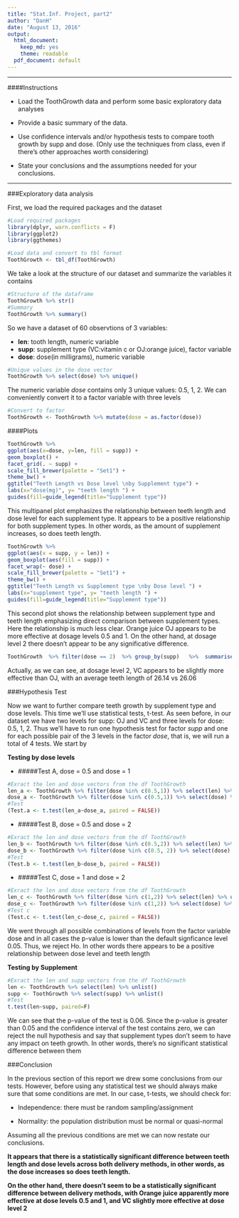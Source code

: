 ```yaml
---
title: "Stat.Inf. Project, part2"
author: "DanH"
date: "August 13, 2016"
output: 
  html_document:
    keep_md: yes
    theme: readable
  pdf_document: default
---
```


---

####Instructions

* Load the ToothGrowth data and perform some basic exploratory data analyses

* Provide a basic summary of the data.

* Use confidence intervals and/or hypothesis tests to compare tooth growth by supp and dose. (Only use the techniques from class, even if there's other approaches worth considering)

* State your conclusions and the assumptions needed for your conclusions.

---

###Exploratory data analysis

First, we load the required packages and the dataset

```r
#Load required packages
library(dplyr, warn.conflicts = F)
library(ggplot2)
library(ggthemes)

#Load data and convert to tbl format
ToothGrowth <- tbl_df(ToothGrowth)
```

We take a look at the structure of our dataset and summarize the variables it contains

```r
#Structure of the dataframe
ToothGrowth %>% str()
#Summary
ToothGrowth %>% summary()
```

So we have a dataset of 60 observtions of 3 variables:

* **len**: tooth length, numeric variable
* **supp**: supplement type (VC:vitamin c or OJ:orange juice), factor variable
* **dose**: dose(in milligrams), numeric variable

```r
#Unique values in the dose vector
ToothGrowth %>% select(dose) %>% unique()
```

The numeric variable _dose_ contains only 3 unique values: 0.5, 1, 2. We can conveniently convert it to a factor variable with three levels

```r
#Convert to factor
ToothGrowth <- ToothGrowth %>% mutate(dose = as.factor(dose))
```

####Plots

```r
ToothGrowth %>%
ggplot(aes(x=dose, y=len, fill = supp)) +
geom_boxplot() +
facet_grid(. ~ supp) +
scale_fill_brewer(palette = "Set1") +
theme_bw() +
ggtitle("Teeth Length vs Dose level \nby Supplement type") +
labs(x="dose(mg)", y= "teeth length ") +
guides(fill=guide_legend(title="Supplement type"))
```

This multipanel plot emphasizes the relationship between teeth length and dose level for each supplement type. It appears to be a positive relationship for both supplement types. In other words, as the amount of supplement increases, so does teeth length.

```r
ToothGrowth %>%
ggplot(aes(x = supp, y = len)) +
geom_boxplot(aes(fill = supp)) +
facet_wrap(~ dose) +
scale_fill_brewer(palette = "Set1") +
theme_bw() +
ggtitle("Teeth Length vs Supplement type \nby Dose level ") +
labs(x="supplement type", y= "teeth length ") +
guides(fill=guide_legend(title="Supplement type"))
```

This second plot shows the relationship between supplement type and teeth length emphasizing direct comparison between supplement types. Here the relationship is much less clear. Orange juice OJ appears to be more effective at dosage levels 0.5 and 1. On the other hand, at dosage level 2 there doesn't appear to be any significative difference.

```r
ToothGrowth  %>% filter(dose == 2)  %>% group_by(supp)   %>%  summarise(avg.length = mean(len))
```

Actually, as we can see, at dosage level 2, VC appears to be slightly more effective than OJ, with an average teeth length of 26.14 vs 26.06

###Hypothesis Test 

Now we want to further compare teeth growth by supplement type and dose levels. This time we'll use statistical tests, t-test. As seen before, in our dataset we have two levels for supp: OJ and VC and three levels for dose: 0.5, 1, 2. Thus we'll have to run one hypothesis test for factor _supp_ and one for each possible pair of the 3 levels in the factor _dose_, that is, we will run a total of 4 tests. We start by 

**Testing by dose levels**

* #####Test A, dose = 0.5 and dose = 1

```r
#Exract the len and dose vectors from the df ToothGrowth
len_a <- ToothGrowth %>% filter(dose %in% c(0.5,1)) %>% select(len) %>% unlist()
dose_a <- ToothGrowth %>% filter(dose %in% c(0.5,1)) %>% select(dose) %>% unlist()
#Test
(Test.a <- t.test(len_a~dose_a, paired = FALSE))
```

* #####Test B, dose = 0.5 and dose = 2

```r
#Exract the len and dose vectors from the df ToothGrowth
len_b <- ToothGrowth %>% filter(dose %in% c(0.5,2)) %>% select(len) %>% unlist()
dose_b <- ToothGrowth %>% filter(dose %in% c(0.5, 2)) %>% select(dose) %>% unlist()
#Test
(Test.b <- t.test(len_b~dose_b, paired = FALSE))
```

* #####Test C, dose = 1 and dose = 2

```r
#Exract the len and dose vectors from the df ToothGrowth
len_c <- ToothGrowth %>% filter(dose %in% c(1,2)) %>% select(len) %>% unlist()
dose_c <- ToothGrowth %>% filter(dose %in% c(1,2)) %>% select(dose) %>% unlist()
#Test c
(Test.c <- t.test(len_c~dose_c, paired = FALSE))
```

We went through all possible combinations of levels from the factor variable dose and in all cases the p-value is lower than the default signficance level 0.05. Thus, we reject Ho. In other words there appears to be a positive relationship between dose level and teeth length

**Testing by Supplement**

```r
#Exract the len and supp vectors from the df ToothGrowth
len <- ToothGrowth %>% select(len) %>% unlist()
supp <- ToothGrowth %>% select(supp) %>% unlist()
#Test
t.test(len~supp, paired=F)
```

We can see that the p-value of the test is 0.06. Since the p-value is greater than 0.05 and the confidence
interval of the test contains zero, we can reject the null hypothesis and say that supplement types don't seem
to have any impact on teeth growth. In other words, there's no significant statistical difference between them

###Conclusion

In the previous section of this report we drew some conclusions from our tests. However, before using any statistical test we should always make sure that some conditions are met. In our case, t-tests, we should check for:

* Independence: there must be random sampling/assignment

* Normality: the population distribution must be normal or quasi-normal 

Assuming all the previous conditions are met we can now restate our conclusions.

**It appears that there is a statistically significant difference between teeth length and dose levels across both delivery methods, in other words, as the dose increases so does teeth length.** 

**On the other hand, there doesn't seem to be a statistically significant difference between delivery methods, with Orange juice apparently more effective at dose levels 0.5 and 1, and VC slightly more effective at dose level 2 **